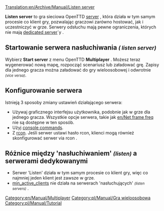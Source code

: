 [[Translation:en/Archive/Manual/Listen server]]

<!--{{stub}}-->{{pl/Szkic}}

'''Listen server''' to gra sieciowa OpenTTD [[pl/Manual/Serwer|server]] , która działa w tym samym procesie co klient gry, pozwalając graczowi zarówno hostować, jak i uczestniczyć w grze. Serwery odsłuchu mają pewne ograniczenia, których nie mają [[pl/Manual/Serwer dedykowany|dedicated server]]`y .

==Startowanie serwera nasłuchiwania <small>''( listen server)''</small>==
Wybierz '''Start server''' z menu OpenTTD '''Multiplayer''' .  Możesz teraz wygenerować nową mapę, rozpocząć scenariusz lub załadować grę. Zapisy dla jednego gracza można załadować do gry wieloosobowej i odwrotnie <small>''(vice versa)''</small>.

==Konfigurowanie serwera==
Istnieją 3 sposoby zmiany ustawień działającego serwera:
*Używaj graficznego interfejsu użytkownika, podobnie jak w grze dla jednego gracza. Wszystkie opcje serwera, takie jak  [[en/Net frame freq]] nie są dostępne w ten sposób.
*Użyj [[pl/Manual/Konsola#komendy-w-grze-wieloosobowej|console commands]].
*Z [[pl/Manual/Konsola#komendy-w-grze-wieloosobowej|rcon]]. Jeśli serwer ustawi hasło rcon, klienci mogą również skonfigurować serwer via rcon .

==Różnice między 'nasłuchiwaniem' <small>''(listen)''</small> a serwerami dedykowanymi==
* Serwer 'Listen' działa w tym samym procesie co klient gry, więc co najmniej jeden klient jest zawsze w grze.
* [[pl/Archive/Manual/Settings/Min active clients|min_active_clients]] nie działa na serwerach 'nasłuchujących' <small>''(listen servers)''</small> .


[[Category:en/Manual/Multiplayer]][[Category:pl/Manual/Gra wieloosobowa]]
<!--[[Category:Tutorial]]-->[[Category:pl/Manual/Tutorial]]